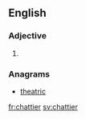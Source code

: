==English==

===Adjective===
{{head|en}}

# {{en-comparative of|chatty}}

===Anagrams===
* [[theatric#English|theatric]]

[[fr:chattier]]
[[sv:chattier]]